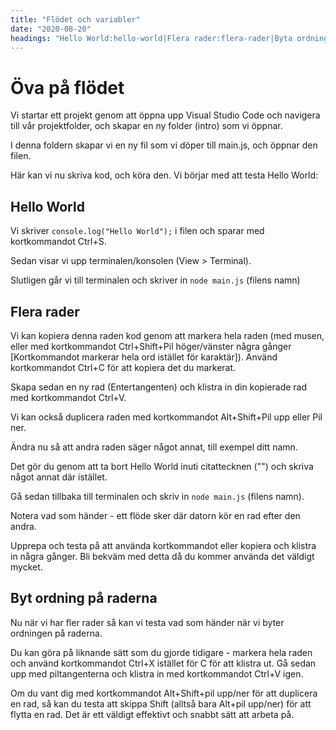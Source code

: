 ```yaml
---
title: "Flödet och variabler"
date: "2020-08-20"
headings: "Hello World:hello-world|Flera rader:flera-rader|Byta ordning på rader:byta-ordning"
---
```


# Öva på flödet

Vi startar ett projekt genom att öppna upp Visual Studio Code och navigera till vår projektfolder, och skapar en ny folder (intro) som vi öppnar.

I denna foldern skapar vi en ny fil som vi döper till main.js, och öppnar den filen.

Här kan vi nu skriva kod, och köra den. Vi börjar med att testa Hello World:
<a id="hello-world"></a>

## Hello World

Vi skriver `console.log("Hello World");` i filen och sparar med kortkommandot Ctrl+S.

Sedan visar vi upp terminalen/konsolen (View > Terminal).

Slutligen går vi till terminalen och skriver in `node main.js` (filens namn)
<a id="flera-rader"></a>

## Flera rader

Vi kan kopiera denna raden kod genom att markera hela raden (med musen, eller med kortkommandot Ctrl+Shift+Pil höger/vänster några gånger [Kortkommandot markerar hela ord istället för karaktär]). Använd kortkommandot Ctrl+C för att kopiera det du markerat.

Skapa sedan en ny rad (Entertangenten) och klistra in din kopierade rad med kortkommandot Ctrl+V.

Vi kan också duplicera raden med kortkommandot Alt+Shift+Pil upp eller Pil ner.

Ändra nu så att andra raden säger något annat, till exempel ditt namn.

Det gör du genom att ta bort Hello World inuti citattecknen ("") och skriva något annat där istället.

Gå sedan tillbaka till terminalen och skriv in `node main.js` (filens namn).

Notera vad som händer - ett flöde sker där datorn kör en rad efter den andra.

Upprepa och testa på att använda kortkommandot eller kopiera och klistra in några gånger. Bli bekväm med detta då du kommer använda det väldigt mycket.
<a id="byta-ordning"></a>

## Byt ordning på raderna

Nu när vi har fler rader så kan vi testa vad som händer när vi byter ordningen på raderna.

Du kan göra på liknande sätt som du gjorde tidigare - markera hela raden och använd kortkommandot Ctrl+X istället för C för att klistra ut. Gå sedan upp med piltangenterna och klistra in med kortkommandot Ctrl+V igen.

Om du vant dig med kortkommandot Alt+Shift+pil upp/ner för att duplicera en rad, så kan du testa att skippa Shift (alltså bara Alt+pil upp/ner) för att flytta en rad. Det är ett väldigt effektivt och snabbt sätt att arbeta på.